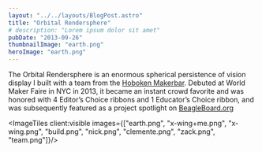 ```yaml
---
layout: "../../layouts/BlogPost.astro"
title: "Orbital Rendersphere"
# description: "Lorem ipsum dolor sit amet"
pubDate: "2013-09-26"
thumbnailImage: "earth.png"
heroImage: "earth.png"
---
```


The Orbital Rendersphere is an enormous spherical persistence of vision display I built with a team from the [Hoboken Makerbar](http://makerbar.com/). Debuted at World Maker Faire in NYC in 2013, it became an instant crowd favorite and was honored with 4 Editor’s Choice ribbons and 1 Educator’s Choice ribbon, and was subsequently featured as a project spotlight on [BeagleBoard.org](http://beagleboard.org/blog/2013-12-17-project-spotlight-orbital-rendersphere/)

<ImageTiles client:visible images={["earth.png", "x-wing+me.png", "x-wing.png", "build.png", "nick.png", "clemente.png", "zack.png", "team.png"]}/>
